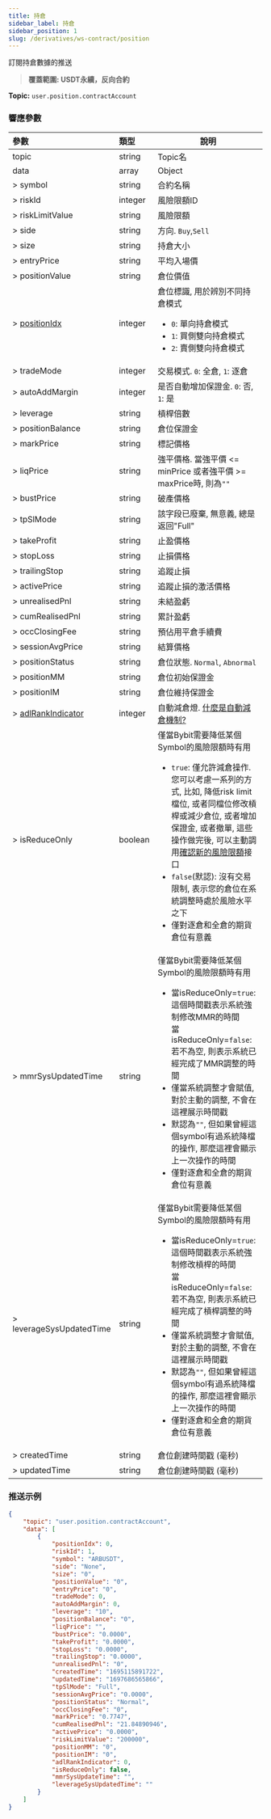 ```yaml
---
title: 持倉
sidebar_label: 持倉
sidebar_position: 1
slug: /derivatives/ws-contract/position
---
```


訂閱持倉數據的推送
> **覆蓋範圍: USDT永續，反向合約**

**Topic:**
`user.position.contractAccount`

### 響應參數
| 參數 | 類型 | 說明|
|:----- |:-----|----- |
|topic |string |Topic名 |
|data |array |Object |
|> symbol |string |合約名稱 |
|> riskId |integer |風險限額ID |
|> riskLimitValue |string |風險限額 |
|> side |string |方向. `Buy`,`Sell` |
|> size |string |持倉大小 |
|> entryPrice |string |平均入場價 |
|> positionValue |string |倉位價值 |
|> [positionIdx](../enum#positionidx) |integer |倉位標識, 用於辨別不同持倉模式<ul><li>`0`: 單向持倉模式</li><li>`1`: 買側雙向持倉模式</li><li>`2`: 賣側雙向持倉模式</li> </ul>|
|> tradeMode |integer |交易模式. `0`: 全倉, `1`: 逐倉|
|> autoAddMargin |integer |是否自動增加保證金. `0`: 否, `1`: 是 |
|> leverage |string |槓桿倍數 |
|> positionBalance |string |倉位保證金 |
|> markPrice |string |標記價格 |
|> liqPrice |string |強平價格. 當強平價 <= minPrice 或者強平價 >= maxPrice時, 則為`""`  |
|> bustPrice |string |破產價格 |
|> tpSlMode |string |該字段已廢棄, 無意義, 總是返回"Full"|
|> takeProfit |string |止盈價格 |
|> stopLoss |string |止損價格 |
|> trailingStop |string |追蹤止損 |
|> activePrice |string |追蹤止損的激活價格 |
|> unrealisedPnl |string |未結盈虧 |
|> cumRealisedPnl |string |累計盈虧 |
|> occClosingFee |string |預佔用平倉手續費 |
|> sessionAvgPrice |string |結算價格 |
|> positionStatus |string |倉位狀態. `Normal`, `Abnormal` |
|> positionMM |string |倉位初始保證金 |
|> positionIM |string |倉位維持保證金 |
|> [adlRankIndicator](../enum#adlrankindicator) |integer |自動減倉燈. <a href="https://www.bybit.com/zh-TW/help-center/s/article/What-is-Auto-Deleveraging-ADL">什麼是自動減倉機制?</a>|
|> isReduceOnly |boolean |僅當Bybit需要降低某個Symbol的風險限額時有用 <ul><li>`true`: 僅允許減倉操作. 您可以考慮一系列的方式, 比如, 降低risk limit檔位, 或者同檔位修改槓桿或減少倉位, 或者增加保證金, 或者撤單, 這些操作做完後, 可以主動調用[確認新的風險限額](../contract/confirm-mmr#)接口</li><li>`false`(默認): 沒有交易限制, 表示您的倉位在系統調整時處於風險水平之下</li><li>僅對逐倉和全倉的期貨倉位有意義</li></ul>|
|> mmrSysUpdatedTime |string |僅當Bybit需要降低某個Symbol的風險限額時有用 <ul><li>當isReduceOnly=`true`: 這個時間戳表示系統強制修改MMR的時間</li>當isReduceOnly=`false`: 若不為空, 則表示系統已經完成了MMR調整的時間<li>僅當系統調整才會賦值, 對於主動的調整, 不會在這裡展示時間戳</li><li>默認為`""`, 但如果曾經這個symbol有過系統降檔的操作, 那麼這裡會顯示上一次操作的時間</li><li>僅對逐倉和全倉的期貨倉位有意義</li></ul>|
|> leverageSysUpdatedTime |string |僅當Bybit需要降低某個Symbol的風險限額時有用 <ul><li>當isReduceOnly=`true`: 這個時間戳表示系統強制修改槓桿的時間</li>當isReduceOnly=`false`: 若不為空, 則表示系統已經完成了槓桿調整的時間<li>僅當系統調整才會賦值, 對於主動的調整, 不會在這裡展示時間戳</li><li>默認為`""`, 但如果曾經這個symbol有過系統降檔的操作, 那麼這裡會顯示上一次操作的時間</li><li>僅對逐倉和全倉的期貨倉位有意義</li></ul>|
|> createdTime |string |倉位創建時間戳 (毫秒) |
|> updatedTime |string |倉位創建時間戳 (毫秒) |

### 推送示例

```json
{
    "topic": "user.position.contractAccount",
    "data": [
        {
            "positionIdx": 0,
            "riskId": 1,
            "symbol": "ARBUSDT",
            "side": "None",
            "size": "0",
            "positionValue": "0",
            "entryPrice": "0",
            "tradeMode": 0,
            "autoAddMargin": 0,
            "leverage": "10",
            "positionBalance": "0",
            "liqPrice": "",
            "bustPrice": "0.0000",
            "takeProfit": "0.0000",
            "stopLoss": "0.0000",
            "trailingStop": "0.0000",
            "unrealisedPnl": "0",
            "createdTime": "1695115891722",
            "updatedTime": "1697686565866",
            "tpSlMode": "Full",
            "sessionAvgPrice": "0.0000",
            "positionStatus": "Normal",
            "occClosingFee": "0",
            "markPrice": "0.7747",
            "cumRealisedPnl": "21.84890946",
            "activePrice": "0.0000",
            "riskLimitValue": "200000",
            "positionMM": "0",
            "positionIM": "0",
            "adlRankIndicator": 0,
            "isReduceOnly": false,
            "mmrSysUpdateTime": "",
            "leverageSysUpdatedTime": ""
        }
    ]
}
```
